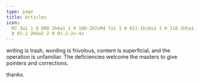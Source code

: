 ```yaml
---
type: page
title: Articles
icon:
  M7 3a1 1 0 000 2h6a1 1 0 100-2H7zM4 7a1 1 0 011-1h10a1 1 0 110 2H5a1 1 0 01-1-1zM2 11a2 2 0 012-2h12a2 2 0 012 2v4a2 2
  0 01-2 2H4a2 2 0 01-2-2v-4z
---
```



writing is trash, wording is frivolous, content is superficial, and the operation is unfamiliar. The deficiencies welcome the masters to give pointers and corrections.
<p> thanks.</p>

<AllArticles />
